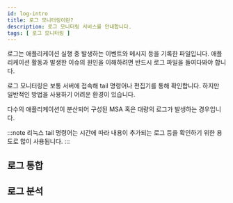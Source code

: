 ```yaml
---
id: log-intro
title: 로그 모니터링이란?
description: 로그 모니터링 서비스를 안내합니다. 
tags: [ 로그 모니터링 ]
---
```


로그는 애플리케이션 실행 중 발생하는 이벤트와 메시지 등을 기록한 파일입니다. 애플리케이션 활동과 발생한 이슈의 원인을 이해하려면 반드시 로그 파일을 들여다봐야 합니다.

로그 모니터링은 보통 서버에 접속해 tail 명령어나 편집기를 통해 확인합니다. 하지만 일반적인 방법을 사용하기 어려운 환경이 있습니다. 

다수의 애플리케이션이 분산되어 구성된 MSA 혹은 대량의 로그가 발생하는 경우입니다.

:::note
리눅스 tail 명령어는 시간에 따라 내용이 추가되는 로그 등을 확인하기 위한 용도로 많이 사용됩니다.
:::

## 로그 통합

## 로그 분석

